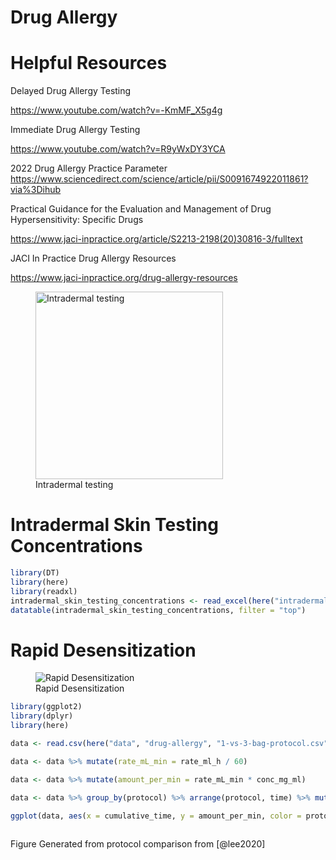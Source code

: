 # Drug Allergy {.unnumbered}

# Helpful Resources

Delayed Drug Allergy Testing

<https://www.youtube.com/watch?v=-KmMF_X5g4g>

Immediate Drug Allergy Testing

<https://www.youtube.com/watch?v=R9yWxDY3YCA>

2022 Drug Allergy Practice Parameter <https://www.sciencedirect.com/science/article/pii/S0091674922011861?via%3Dihub>

Practical Guidance for the Evaluation and Management of Drug Hypersensitivity: Specific Drugs

<https://www.jaci-inpractice.org/article/S2213-2198(20)30816-3/fulltext>

JACI In Practice Drug Allergy Resources

<https://www.jaci-inpractice.org/drug-allergy-resources>

![Intradermal testing](images/drug-allergy/fig-intradermal-testing.png){#fig-intradermal-testing fig-align="center" width="300"}

# Intradermal Skin Testing Concentrations

```r
library(DT)
library(here)
library(readxl)
intradermal_skin_testing_concentrations <- read_excel(here("intradermal-skin-testing-concentrations.xlsx"))
datatable(intradermal_skin_testing_concentrations, filter = "top")
```

# Rapid Desensitization

![Rapid Desensitization](images/drug-allergy/fig-desensitization-three-bag.png){#fig-rapid-desensitization fig-align="center"}

```r
library(ggplot2)
library(dplyr)
library(here)

data <- read.csv(here("data", "drug-allergy", "1-vs-3-bag-protocol.csv"))

data <- data %>% mutate(rate_mL_min = rate_ml_h / 60)

data <- data %>% mutate(amount_per_min = rate_mL_min * conc_mg_ml)

data <- data %>% group_by(protocol) %>% arrange(protocol, time) %>% mutate(cumulative_time = cumsum(time))

ggplot(data, aes(x = cumulative_time, y = amount_per_min, color = protocol, fill=protocol)) + geom_area(alpha=0.5,position="identity") + geom_line(aes(color=protocol),size=1) + scale_fill_manual(values = c("gray50", "gray80")) + scale_color_manual(values = c("gray50", "gray80")) + labs(title = "Cumulative Dose Over Time", x = "Time (minutes)", y = "Rate (mg/min)") + theme_minimal() + theme(legend.title = element_blank()) + theme_classic()
                 
```

Figure Generated from protocol comparison from [@lee2020]
